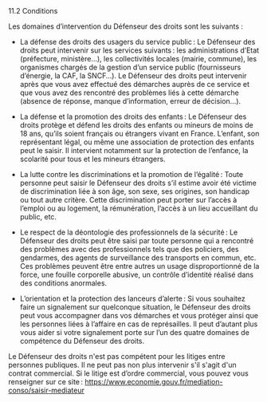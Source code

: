 


<CustomTitle tag="h1"  size="24px">
   11.2 Conditions
</CustomTitle>

Les domaines d’intervention du Défenseur des droits sont les suivants :

- La défense des droits des usagers du service public : Le Défenseur des droits peut intervenir sur les services suivants : les administrations d’Etat (préfecture, ministère…), les collectivités locales (mairie, commune), les organismes chargés de la gestion d’un service public (fournisseurs d’énergie, la CAF, la SNCF…). Le Défenseur des droits peut intervenir après que vous avez effectué des démarches auprès de ce service et que vous avez des rencontré des problèmes liés à cette démarche (absence de réponse, manque d’information, erreur de décision…).

- La défense et la promotion des droits des enfants : Le Défenseur des droits protège et défend les droits des enfants ou mineurs de moins de 18 ans, qu’ils soient français ou étrangers vivant en France. L’enfant, son représentant légal, ou même une association de protection des enfants peut le saisir. Il intervient notamment sur la protection de l’enfance, la scolarité pour tous et les mineurs étrangers.

- La lutte contre les discriminations et la promotion de l’égalité : Toute personne peut saisir le Défenseur des droits s’il estime avoir été victime de discrimination liée à son âge, son sexe, ses origines, son handicap ou tout autre critère. Cette discrimination peut porter sur l’accès à l’emploi ou au logement, la rémunération, l’accès à un lieu accueillant du public, etc.

- Le respect de la déontologie des professionnels de la sécurité : Le Défenseur des droits peut être saisi par toute personne qui a rencontré des problèmes avec des professionnels tels que des policiers, des gendarmes, des agents de surveillance des transports en commun, etc. Ces problèmes peuvent être entre autres un usage disproportionné de la force, une fouille corporelle abusive, un contrôle d’identité réalisé dans des conditions anormales.

- L’orientation et la protection des lanceurs d’alerte : Si vous souhaitez faire un signalement sur quelconque situation, le Défenseur des droits peut vous accompagner dans vos démarches et vous protéger ainsi que les personnes liées à l’affaire en cas de représailles. Il peut d’autant plus vous aider si votre signalement porte sur l’un des quatre domaines de compétence du Défenseur des droits.

Le Défenseur des droits n'est pas compétent pour les litiges entre personnes publiques. Il ne peut pas non plus intervenir s'il s'agit d'un contrat commercial. Si le litige est d’ordre commercial, vous pouvez vous renseigner sur ce site : https://www.economie.gouv.fr/mediation-conso/saisir-mediateur